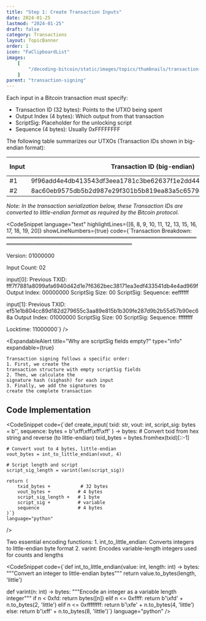 ```yaml
---
title: "Step 1: Create Transaction Inputs"
date: 2024-01-25
lastmod: "2024-01-25"
draft: false
category: Transactions
layout: TopicBanner
order: 1
icon: "FaClipboardList"
images:
    [
        "/decoding-bitcoin/static/images/topics/thumbnails/transaction-module/signature/tx-thumbnail-signature-1.jpg"
    ]
parent: "transaction-signing"
---
```


Each input in a Bitcoin transaction must specify:

-   Transaction ID (32 bytes): Points to the UTXO being spent
-   Output Index (4 bytes): Which output from that transaction
-   ScriptSig: Placeholder for the unlocking script
-   Sequence (4 bytes): Usually 0xFFFFFFFF

<div className="w-full rounded-xl overflow-hidden full-width">
    <SvgDisplay
        src="/decoding-bitcoin/static/images/topics/transactions/signature/signature7.svg"
        width="100%"
        height="auto"
    />
</div>

The following table summarizes our UTXOs (Transaction IDs shown in big-endian format):

| Input | Transaction ID (big-endian)                                      | Output Index | Sequence |
| ----- | ---------------------------------------------------------------- | ------------ | -------- |
| #1    | 9f96add4e4db413543df3eea1781c3be62637f1e2dd44069fa99801a88f7f7ff | 0            | eeffffff |
| #2    | 8ac60eb9575db5b2d987e29f301b5b819ea83a5c6579d282d189cc04b8e151ef | 1            | ffffffff |

_Note: In the transaction serialization below, these Transaction IDs are converted to little-endian format as required by the Bitcoin protocol._

<CodeSnippet
    language="text"
    highlightLines={[6, 8, 9, 10, 11, 12, 13, 15, 16, 17, 18, 19, 20]}
    showLineNumbers={true}
    code={`Transaction Breakdown:
═══════════════════════════════════════════════════════════════════════════════════

Version: 01000000

Input Count: 02

input[0]:
Previous TXID: fff7f7881a8099afa6940d42d1e7f6362bec38171ea3edf433541db4e4ad969f
Output Index: 00000000
ScriptSig Size: 00
ScriptSig:
Sequence: eeffffff

input[1]:
Previous TXID: ef51e1b804cc89d182d279655c3aa89e815b1b309fe287d9b2b55d57b90ec68a
Output Index: 01000000
ScriptSig Size: 00
ScriptSig:
Sequence: ffffffff

Locktime: 11000000`}
/>

<ExpandableAlert
    title="Why are scriptSig fields empty?"
    type="info"
    expandable={true}
>
    Transaction signing follows a specific order: 
    1. First, we create the
    transaction structure with empty scriptSig fields 
    2. Then, we calculate the
    signature hash (sighash) for each input 
    3. Finally, we add the signatures to
    create the complete transaction
</ExpandableAlert>

## Code Implementation

<CodeSnippet
    code={`def create_input(
    txid: str,
    vout: int,
    script_sig: bytes = b'',
    sequence: bytes = b'\\xff\\xff\\xff\\xff'
) -> bytes:
    # Convert txid from hex string and reverse (to little-endian)
    txid_bytes = bytes.fromhex(txid)[::-1]
    
    # Convert vout to 4 bytes, little-endian
    vout_bytes = int_to_little_endian(vout, 4)
    
    # Script length and script
    script_sig_length = varint(len(script_sig))
    
    return (
        txid_bytes +           # 32 bytes
        vout_bytes +          # 4 bytes
        script_sig_length +   # 1 byte
        script_sig +          # variable
        sequence              # 4 bytes
    )`}
    language="python"
/>

<ExpandableAlert title="Helper Functions" type="info" expandable={true}>
Two essential encoding functions:
1. int_to_little_endian: Converts integers to little-endian byte format
2. varint: Encodes variable-length integers used for counts and lengths

<CodeSnippet 
    code={`def int_to_little_endian(value: int, length: int) -> bytes:
    """Convert an integer to little-endian bytes"""
    return value.to_bytes(length, 'little')

def varint(n: int) -> bytes:
"""Encode an integer as a variable length integer"""
if n < 0xfd:
return bytes([n])
elif n <= 0xffff:
return b'\\xfd' + n.to_bytes(2, 'little')
elif n <= 0xffffffff:
return b'\\xfe' + n.to_bytes(4, 'little')
else:
return b'\\xff' + n.to_bytes(8, 'little')`}
language="python"
/>

</ExpandableAlert>
